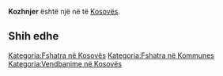 {{Fshat në 
 | Emri                = Kozhnjer
 | EmriAlt                = 
 | NAME_SHORT_FORM=      
 | NAME_GENERIC=      
 | NAME_SORT_NAME_RO=      KOZHNJER
 | FULL_NAME_RO = Kozhnjer
 | FULL_NAME_ND_RO=Kozhnjer
 | SORT_NAME_RG=KOZHNJER
 | FULL_NAME_RG=Kozhnjer
 | FULL_NAME_ND_RG=Kozhnjer
 | SRP_NAME_SHORT_FORM=      
 | SRP_NAME_GENERIC=      
 | SRP_NAME_SORT_NAME_RO=      
 | SRP_FULL_NAME_RO = 
 | SRP_FULL_NAME_ND_RO=
 | SRP_SORT_NAME_RG=
 | SRP_FULL_NAME_RG=
 | SRP_FULL_NAME_ND_RG=
 | Emri (Rasa dhanore) = 
 | Figura              = 
 | Shteti              = Kosovo
 | Komuna              = 
 | Kodi postar         = 
 | Sipërfaqja          = 

 | Popullsia           = 

 | Regj. i popullsisë  = 
 | Dend. e popullsisë  = 
 | Faqja zyrtare       = 
 <!--- Koordinatat ----> 
 | Gjerësia            = 42.586667
 | Gjatësia            = 20.142778
 | Lartësia            = 
}}
'''Kozhnjer''' është një [[]] në [[]] të [[Kosovës]].

<!-- == Gjeografia == -->
<!-- == Historia == -->
<!-- == Demografia == -->
== Shih edhe ==
{{Komuna }}
{{Kosovo-Administrata-Cung}}

[[Kategoria:Fshatra në Kosovës]]
[[Kategoria:Fshatra në Kommunes ]]
[[Kategoria:Vendbanime në Kosovës]]